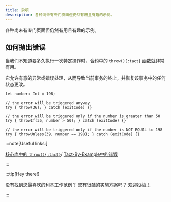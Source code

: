 ```yaml
---
title: 杂项
description: 各种尚未有专门页面但仍然有用且有趣的示例。
---
```


各种尚未有专门页面但仍然有用且有趣的示例。

## 如何抛出错误

当我们不知道要多久执行一次特定操作时，合约中的 `throw(){:tact}` 函数就非常有用。

它允许有意的异常或错误处理，从而导致当前事务的终止，并恢复该事务中的任何状态更改。

```tact
let number: Int = 198;

// the error will be triggered anyway
try { throw(36); } catch (exitCode) {}

// the error will be triggered only if the number is greater than 50
try { throwIf(35, number > 50); } catch (exitCode) {}

// the error will be triggered only if the number is NOT EQUAL to 198
try { throwUnless(39, number == 198); } catch (exitCode) {}
```

:::note[Useful links:]

  [核心库中的 `throw(){:tact}`](/zh-cn/ref/core-debug#throw)/
  [Tact-By-Example中的错误](https://tact-by-example.org/03-errors)

:::

:::tip[Hey there!]

  没有找到您最喜欢的利基工作范例？ 您有很酷的实施方案吗？ [欢迎投稿！](https://github.com/tact-lang/tact/issues)

:::
